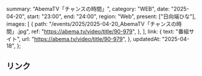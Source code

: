   summary: "AbemaTV「チャンスの時間」",
  category: "WEB",
  date: "2025-04-20",
  start: "23:00",
  end: "24:00",
  region: "Web",
  present: ["日向端ひな"],
  images: [
    {
      path: "/events/2025/2025-04-20_AbemaTV「チャンスの時間」.jpg",
      ref: "https://abema.tv/video/title/90-979",
    },
  ],
  link: {
    text: "番組サイト",
    url: "https://abema.tv/video/title/90-979",
  },
  updatedAt: "2025-04-18",
};

## リンク
